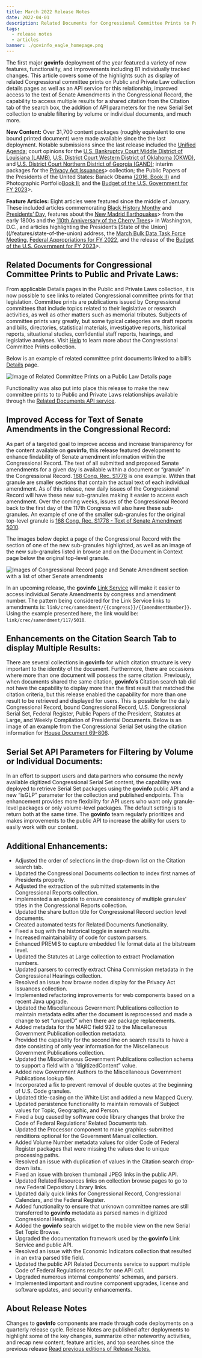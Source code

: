 ```yaml
---
title: March 2022 Release Notes
date: 2022-04-01
description: Related Documents for Congressional Committee Prints to Public Laws; Improved Access for Senate Amendment Text in the Congressional Record; Enhancements on Citation Search Tab to Display Multiple Results
tags:
  - release notes
  - articles
banner: ./govinfo_eagle_homepage.png
---
```


The first major **govinfo** deployment of the year featured a variety of new features, functionality, and improvements including 81 individually tracked changes. This article covers some of the highlights such as display of related Congressional committee prints on Public and Private Law collection details pages as well as an API service for this relationship, improved access to the text of Senate Amendments in the Congressional Record, the capability to access multiple results for a shared citation from the Citation tab of the search box, the addition of API parameters for the new Serial Set collection to enable filtering by volume or individual documents, and much more.  

 **New Content:** Over 31,700 content packages (roughly equivalent to one bound printed document) were made available since the the last deployment. Notable submissions since the last release included the [Unified Agenda](/app/details/FR-2022-01-31/2021-28220); court opinions for the  [U.S. Bankruptcy Court Middle District of Louisiana (LAMB)](/app/collection/uscourts/bankruptcy/lamb), [U.S. District Court Western District of Oklahoma (OKWD)](/app/collection/uscourts/district/okwd), and [U.S. District Court Northern District of Georgia (GAND)](/app/collection/uscourts/district/gand); interim packages for the [Privacy Act Issuances](/app/collection/pai/interim)> collection; the Public Papers of the Presidents of the United States: Barack Obama [(2016, Book II)](/app/details/PPP--2016-book2) and Photographic Portfolio[Book II](/app/details/PPP-PHOTOS-2016-book2x); and the [Budget of the U.S. Government for FY 2023](/app/collection/budget/2023)>. 

 **Feature Articles:** Eight articles were featured since the middle of January. These included articles commemorating [Black History Monthy](/features/black-history-month-2022) and [Presidents’ Day](/features/presidents-day-2022), features about the [New Madrid Earthquakes](/features/new-madrid-earthquakes)> from the early 1800s and the [110th Anniversary of the Cherry Trees](/features/anniversary-cherry-trees)> in Washington, D.C., and articles highlighting the President’s [State of the Union]((/features/state-of-the-union) address, the [March Bulk Data Task Force Meeting](/features/bdtf-meeting-march-2022), [Federal Appropriations for FY 2022](/features/federal-appropriations-fiscal-year-2022), and the release of the [Budget of the U.S. Government for FY 2023](/features/budget-fy2023)>.  

## Related Documents for Congressional Committee Prints to Public and Private Laws:
From applicable Details pages in the Public and Private Laws collection, it is now possible to see links to related Congressional committee prints for that legislation. Committee prints are publications issued by Congressional committees that include topics related to their legislative or research activities, as well as other matters such as memorial tributes. Subjects of committee prints vary greatly, but some typical categories are draft reports and bills, directories, statistical materials, investigative reports, historical reports, situational studies, confidential staff reports, hearings, and legislative analyses. Visit [Help](/help/cprtx) to learn more about the Congressional Committee Prints collection. 

Below is an example of related committee print documents linked to a bill’s [Details](/app/details/PLAW-116publ93/related) page. 

![Image of Related Committee Prints on a Public Law Details page](./plaw_cprt.png)

Functionality was also put into place this release to make the new committee prints to to Public and Private Laws relationships available through the [Related Documents API service](https://api.govinfo.gov/related/PLAW-116publ93?api_key=DEMO_KEY). 

## Improved Access for Text of Senate Amendments in the Congressional Record:

As part of a targeted goal to improve access and increase transparency for the content available on **govinfo**, this release featured development to enhance findability of Senate amendment information within the Congressional Record. The text of all submitted and proposed Senate amendments for a given day is available within a document or “granule” in the Congressional Record. [168 Cong. Rec. S1778](/app/details/CREC-2022-03-24/CREC-2022-03-24-pt1-PgS1778-3) is one example. Within that granule are smaller sections that contain the actual text of each individual amendment. As of this release, new daily issues of the Congressional Record will have these new sub-granules making it easier to access each amendment. Over the coming weeks, issues of the Congressional Record back to the first day of the 117th Congress will also have these sub-granules. An example of one of the smaller sub-granules for the original top-level granule is [168 Cong. Rec. S1778 - Text of Senate Amendment 5010](/app/details/CREC-2022-03-24/CREC-2022-03-24-pt1-PgS1778-4). 

The images below depict a page of the Congressional Record with the section of one of the new sub-granules highlighted, as well as an image of the new sub-granules listed in browse and on the Document in Context page below the original top-level granule. 

![Images of Congressional Record page and Senate Amendment section with a list of other Senate amendments](./Amendments.png)

In an upcoming release, the **govinfo** [Link Service](/link-docs) will make it easier to access individual Senate Amendments by congress and amendment number. The pattern being considered for the Link Service links to amendments is: `link/crec/samendment/{{congress}}/{{amendmentNumber}}`. Using the example presented here, the link would be: `link/crec/samendment/117/5010`.

## Enhancements on the Citation Search Tab to display Multiple Results:

There are several collections in **govinfo** for which citation structure is very important to the identity of the document. Furthermore, there are occasions where more than one document will possess the same citation. Previously, when documents shared the same citation, **govinfo’s** Citation search tab did not have the capability to display more than the first result that matched the citation criteria, but this release enabled the capability for more than one result to be retrieved and displayed for users. This is possible for the daily Congressional Record, bound Congressional Record, U.S. Congressional Serial Set, Federal Register, Public Papers of the President, Statutes at Large, and Weekly Compilation of Presidential Documents. Below is an image of an example from the Congressional Serial Set using the citation information for [House Document 69-806](/#citation?csh=%7B%22collection%22%3A%22SERIALSET%22%2C%22searchCriteria%22%3A%5B%7B%22value%22%3A%22docclass%22%2C%22displayValue%22%3A%22HDOC%22%7D%2C%7B%22value%22%3A%22browsecongressnav_s%22%2C%22displayValue%22%3A%22069%3B1925-1927%3B8522%20to%208826%22%7D%2C%7B%22value%22%3A%22docnumber%22%2C%22displayValue%22%3A%22806%22%7D%2C%7B%22value%22%3A%22docpart%22%2C%22displayValue%22%3A%22-1%22%7D%5D%2C%22selectOptions%22%3A%5B%7B%22value%22%3A%22docpart%22%2C%22displayValue%22%3A%22-1%22%7D%5D%7D).  

## Serial Set API Parameters for Filtering by Volume or Individual Documents:

 In an effort to support users and data partners who consume the newly available digitized Congressional Serial Set content, the capability was deployed to retrieve Serial Set packages using the **govinfo** public API and a new “isGLP” parameter for the collection and published endpoints. This enhancement provides more flexibility for API users who want only granule-level packages or only volume-level packages. The default setting is to return both at the same time. The **govinfo**  team regularly prioritizes and makes improvements to the public API to increase the ability for users to easily work with our content. 

## Additional Enhancements:

- Adjusted the order of selections in the drop-down list on the Citation search tab.  
- Updated the Congressional Documents collection to index first names of Presidents properly.  
- Adjusted the extraction of the submitted statements in the Congressional Reports collection.  
- Implemented a an update to ensure consistency of multiple granules’ titles in the Congressional Reports collection.  
- Updated the share button title for Congressional Record section level documents.  
- Created automated tests for Related Documents functionality.  
- Fixed a bug with the historical toggle in search results.  
- Increased maintainability of code for custom parsers.  
- Enhanced PREMIS to capture embedded file format data at the bitstream level.  
- Updated the Statutes at Large collection to extract Proclamation numbers.  
- Updated parsers to correctly extract China Commission metadata in the Congressional Hearings collection.  
- Resolved an issue how browse nodes display for the Privacy Act Issuances collection.  
- Implemented refactoring improvements for web components based on a recent Java upgrade.  
- Updated the Miscellaneous Government Publications collection to maintain metadata edits after the document is reprocessed and made a change to set “uniqueID” when there are package replacements.  
- Added metadata for the MARC field 922 to the Miscellaneous Government Publication collection metadata.  
- Provided the capability for the second line on search results to have a date consisting of only year information for the Miscellaneous Government Publications collection.   
- Updated the Miscellaneous Government Publications collection schema to support a field with a “digitizedContent” value.  
- Added new Government Authors to the Miscellaneous Government Publications lookup file.  
- Incorporated a fix to prevent removal of double quotes at the beginning of U.S. Code granules.  
- Updated title-casing on the White List and added a new Mapped Query.  
- Updated persistence functionality to maintain removals of Subject values for Topic, Geographic, and Person.  
- Fixed a bug caused by software code library changes that broke the Code of Federal Regulations’ Related Documents tab.  
- Updated the Processor component to make graphics-submitted renditions optional for the Government Manual collection.  
- Added Volume Number metadata values for older Code of Federal Register packages that were missing the values due to unique processing paths.  
- Resolved an issue with duplication of values in the Citation search drop-down lists.  
- Fixed an issue with broken thumbnail JPEG links in the public API.  
- Updated Related Resources links on collection browse pages to go to new Federal Depository Library links.  
- Updated daily quick links for Congressional Record, Congressional Calendars, and the Federal Register.  
- Added functionality to ensure that unknown committee names are still transferred to **govinfo** metadata as parsed names in digitized Congressional Hearings.  
- Added the **govinfo** search widget to the mobile view on the new Serial Set Topic Browse.  
- Upgraded the documentation framework used by the **govinfo** Link Service and public API.  
- Resolved an issue with the Economic Indicators collection that resulted in an extra parsed title field.  
- Updated the public API Related Documents service to support multiple Code of Federal Regulations results for one API call.  
- Upgraded numerous internal components’ schemas, and parsers.  
- Implemented important and routine component upgrades, license and software updates, and security enhancements.  

<div class="alert alert-info quick-tip"></div>

## About Release Notes
Changes to **govinfo** components are made through code deployments on a quarterly release cycle. Release Notes are published after deployments to highlight some of the key changes, summarize other noteworthy activities, and recap new content, feature articles, and top searches since the previous release [Read previous editions of Release Notes.](/features/release-notes)
